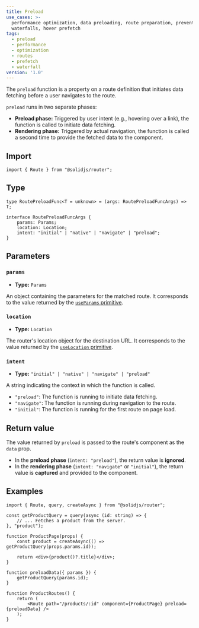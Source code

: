 ```yaml
---
title: Preload
use_cases: >-
  performance optimization, data preloading, route preparation, preventing
  waterfalls, hover prefetch
tags:
  - preload
  - performance
  - optimization
  - routes
  - prefetch
  - waterfall
version: '1.0'
---
```


The `preload` function is a property on a route definition that initiates data fetching before a user navigates to the route.

`preload` runs in two separate phases:

- **Preload phase:**
  Triggered by user intent (e.g., hovering over a link), the function is called to initiate data fetching.
- **Rendering phase:**
  Triggered by actual navigation, the function is called a second time to provide the fetched data to the component.

## Import

```tsx
import { Route } from "@solidjs/router";
```

## Type

```tsx
type RoutePreloadFunc<T = unknown> = (args: RoutePreloadFuncArgs) => T;

interface RoutePreloadFuncArgs {
	params: Params;
	location: Location;
	intent: "initial" | "native" | "navigate" | "preload";
}
```

## Parameters

### `params`

- **Type:** `Params`

An object containing the parameters for the matched route.
It corresponds to the value returned by the [`useParams` primitive](/solid-router/reference/primitives/use-params).

### `location`

- **Type:** `Location`

The router's location object for the destination URL.
It corresponds to the value returned by the [`useLocation` primitive](/solid-router/reference/primitives/use-location).

### `intent`

- **Type:** `"initial" | "native" | "navigate" | "preload"`

A string indicating the context in which the function is called.

- `"preload"`:
  The function is running to initiate data fetching.
- `"navigate"`:
  The function is running during navigation to the route.
- `"initial"`:
  The function is running for the first route on page load.

## Return value

The value returned by `preload` is passed to the route's component as the `data` prop.

- In the **preload phase** (`intent: "preload"`), the return value is **ignored**.
- In the **rendering phase** (`intent: "navigate"` or `"initial"`), the return value is **captured** and provided to the component.

## Examples

```tsx
import { Route, query, createAsync } from "@solidjs/router";

const getProductQuery = query(async (id: string) => {
	// ... Fetches a product from the server.
}, "product");

function ProductPage(props) {
	const product = createAsync(() => getProductQuery(props.params.id));

	return <div>{product()?.title}</div>;
}

function preloadData({ params }) {
	getProductQuery(params.id);
}

function ProductRoutes() {
	return (
		<Route path="/products/:id" component={ProductPage} preload={preloadData} />
	);
}
```
